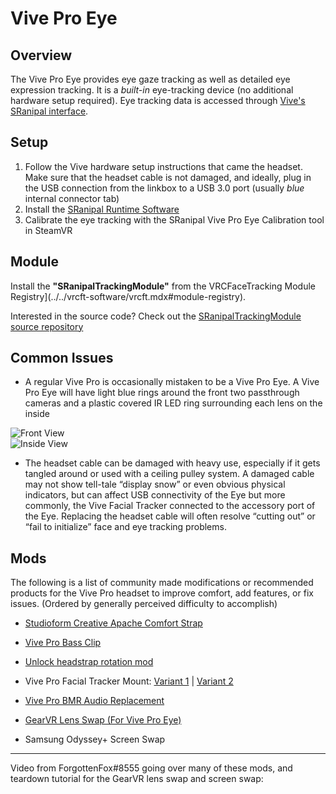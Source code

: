
# Vive Pro Eye

## Overview

The Vive Pro Eye provides eye gaze tracking as well as detailed eye expression tracking.
It is a *built-in* eye-tracking device (no additional hardware setup required).
Eye tracking data is accessed through [Vive's SRanipal interface](./sranipal.mdx).

## Setup

1. Follow the Vive hardware setup instructions that came the headset. Make sure that the headset cable is not damaged, and ideally, plug in the USB connection from the linkbox to a USB 3.0 port (usually *blue* internal connector tab)
2. Install the [SRanipal Runtime Software](./sranipal.mdx#set-up)
3. Calibrate the eye tracking with the SRanipal Vive Pro Eye Calibration tool in SteamVR

## Module

Install the **"SRanipalTrackingModule"** from the VRCFaceTracking Module Registry](../../vrcft-software/vrcft.mdx#module-registry).

Interested in the source code? Check out the [SRanipalTrackingModule source repository](https://github.com/VRCFaceTracking/SRanipalTrackingModule)

<!-- <div class="row" style={{display: 'flex',  justifyContent:'center', alignItems:'center'}}>
    <PageCard name="SRanipal Module" url="../../../vrcft-software/modules/sranipal_module" description="Use Vive's SRanipal Runtime to access eye tracking data from the Vive Pro Eye"/>
</div> -->

## Common Issues

- A regular Vive Pro is occasionally mistaken to be a Vive Pro Eye.
A Vive Pro Eye will have <Highlight color="#2aa5cd">light blue rings</Highlight> around the front two passthrough cameras and a plastic covered IR LED ring surrounding each lens on the inside

<div style={{
    display: 'flex',
    'justify-content': 'space-between'
}}>
    <div style={{
        width: '50%',
        height: 'auto'
    }}>
        <img src={require("./img/vpe_front.jpg").default} alt="Front View" />
    </div>
    <div style={{
        width: '50%',
        height: 'auto'
    }}>
        <img src={require("./img/vpe_inside.jpg").default} alt="Inside View" />
    </div>
</div>

- The headset cable can be damaged with heavy use, especially if it gets tangled around or used with a ceiling pulley system.
A damaged cable may not show tell-tale “display snow” or even obvious physical indicators, but can affect USB connectivity of the Eye
but more commonly, the Vive Facial Tracker connected to the accessory port of the Eye.
Replacing the headset cable will often resolve “cutting out” or “fail to initialize” face and eye tracking problems.

## Mods

The following is a list of community made modifications or recommended products for the Vive Pro headset to improve comfort, add features, or fix issues.
(Ordered by generally perceived difficulty to accomplish)

* [Studioform Creative Apache Comfort Strap](https://www.studioformcreative.com/product-page/htc-vive-pro-1-2-apache-comfort-strap)

* [Vive Pro Bass Clip](https://www.thingiverse.com/thing:2896509)

* [Unlock headstrap rotation mod](https://www.thingiverse.com/thing:4900650)

* Vive Pro Facial Tracker Mount: [Variant 1](https://www.thingiverse.com/thing:5332531) | [Variant 2](https://www.thingiverse.com/thing:5444833)

* [Vive Pro BMR Audio Replacement](https://github.com/kusomaigo/VP_BMR_Arm)

* [GearVR Lens Swap (For Vive Pro Eye)](https://www.reddit.com/r/Vive/comments/mz7cpt/vive_pro_eye_gearvr_mod_and_headset_disassembly/)

* Samsung Odyssey+ Screen Swap

---

Video from ForgottenFox#8555 going over many of these mods, and teardown tutorial for the GearVR lens swap and screen swap:

<div class="row" style={{display: 'flex',  justifyContent:'center', alignItems:'center'}}>
    <ReactPlayer controls url='https://www.youtube.com/watch?v=0MVTsp736no'/>
</div>
